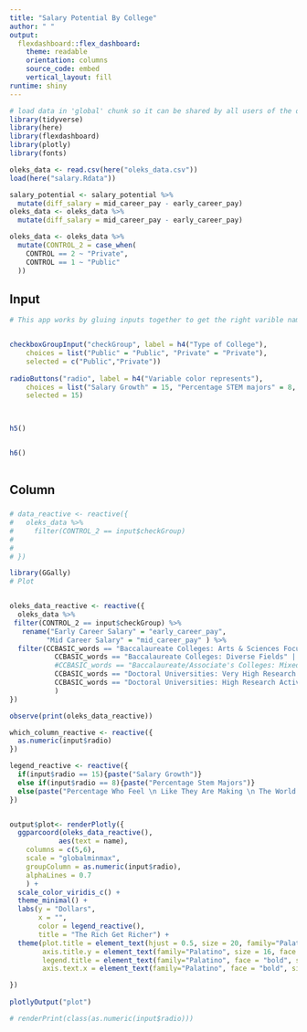 ```yaml
---
title: "Salary Potential By College"
author: " " 
output: 
  flexdashboard::flex_dashboard:
    theme: readable 
    orientation: columns
    source_code: embed
    vertical_layout: fill 
runtime: shiny
---
```


```r
# load data in 'global' chunk so it can be shared by all users of the dashboard
library(tidyverse)
library(here)
library(flexdashboard)
library(plotly)
library(fonts)
```



```r
oleks_data <- read.csv(here("oleks_data.csv"))
load(here("salary.Rdata"))

salary_potential <- salary_potential %>%
  mutate(diff_salary = mid_career_pay - early_career_pay)
oleks_data <- oleks_data %>%
  mutate(diff_salary = mid_career_pay - early_career_pay)

oleks_data <- oleks_data %>%
  mutate(CONTROL_2 = case_when(
    CONTROL == 2 ~ "Private",
    CONTROL == 1 ~ "Public"
  ))
```







Input {.sidebar}
--------------------------------------------------------


```r
# This app works by gluing inputs together to get the right varible names


checkboxGroupInput("checkGroup", label = h4("Type of College"), 
    choices = list("Public" = "Public", "Private" = "Private"),
    selected = c("Public","Private"))
                                
radioButtons("radio", label = h4("Variable color represents"),
    choices = list("Salary Growth" = 15, "Percentage STEM majors" = 8, "Percentage who feel like they are making the world better" = 7), 
    selected = 15)
                


h5() 


h6()
                                
```


Column{.tabset}
-----------------------------------------------------------------------
###  

```r
  
# data_reactive <- reactive({
#   oleks_data %>%
#     filter(CONTROL_2 == input$checkGroup)
#   
#   
# })

library(GGally)
# Plot


oleks_data_reactive <- reactive({
  oleks_data %>%
 filter(CONTROL_2 == input$checkGroup) %>%
   rename("Early Career Salary" = "early_career_pay",
         "Mid Career Salary" = "mid_career_pay" ) %>%
  filter(CCBASIC_words == "Baccalaureate Colleges: Arts & Sciences Focus" |
           CCBASIC_words == "Baccalaureate Colleges: Diverse Fields" |
           #CCBASIC_words == "Baccalaureate/Associate's Colleges: Mixed Baccalaureate/Associate's" |
           CCBASIC_words == "Doctoral Universities: Very High Research Activity" |
           CCBASIC_words == "Doctoral Universities: High Research Activity"
           )
})

observe(print(oleks_data_reactive))

which_column_reactive <- reactive({
  as.numeric(input$radio)
})

legend_reactive <- reactive({
  if(input$radio == 15){paste("Salary Growth")}
  else if(input$radio == 8){paste("Percentage Stem Majors")}
  else(paste("Percentage Who Feel \n Like They Are Making \n The World Better")) 
})


output$plot<- renderPlotly({
  ggparcoord(oleks_data_reactive(),
            aes(text = name),
    columns = c(5,6),
    scale = "globalminmax",
    groupColumn = as.numeric(input$radio),
    alphaLines = 0.7
    ) +
  scale_color_viridis_c() +
  theme_minimal() +
  labs(y = "Dollars",
       x = "",
       color = legend_reactive(),
       title = "The Rich Get Richer") +
  theme(plot.title = element_text(hjust = 0.5, size = 20, family="Palatino"), 
        axis.title.y = element_text(family="Palatino", size = 16, face = "bold"), 
        legend.title = element_text(family="Palatino", face = "bold", size = 13), 
        axis.text.x = element_text(family="Palatino", face = "bold", size = 14)) 

}) 
 
plotlyOutput("plot")

# renderPrint(class(as.numeric(input$radio)))
```
